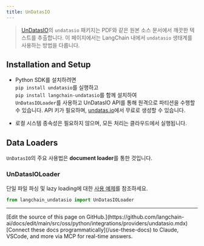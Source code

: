 ```yaml
---
title: UnDatasIO
---
```


> [UnDatasIO](https://undatas.io)의 `undatasio` 패키지는
> PDF와 같은 원본 소스 문서에서 깨끗한 텍스트를 추출합니다.
> 이 페이지에서는 LangChain 내에서 `undatasio`
> 생태계를 사용하는 방법을 다룹니다.

## Installation and Setup

- Python SDK를 설치하려면  
  `pip install undatasio`를 실행하고  
  `pip install langchain-undatasio`를 함께 설치하여  
  `UnDatasIOLoader`를 사용하고 UnDatasIO API를 통해 원격으로 파티션을 수행할 수 있습니다.
  API 키가 필요하며, [undatas.io](https://undatas.io)에서 무료로 생성할 수 있습니다.

- 로컬 시스템 종속성은 필요하지 않으며, 모든 처리는 클라우드에서 실행됩니다.

## Data Loaders

`UnDatasIO`의 주요 사용법은 **document loader**를 통한 것입니다.

### UnDatasIOLoader

단일 파일 파싱 및 lazy loading에 대한 [사용 예제](/oss/python/integrations/document_loaders/undatasio)를 참조하세요.

```python
from langchain_undatasio import UnDatasIOLoader
```

---

<Callout icon="pen-to-square" iconType="regular">
    [Edit the source of this page on GitHub.](https://github.com/langchain-ai/docs/edit/main/src/oss/python/integrations/providers/undatasio.mdx)
</Callout>
<Tip icon="terminal" iconType="regular">
    [Connect these docs programmatically](/use-these-docs) to Claude, VSCode, and more via MCP for    real-time answers.
</Tip>
